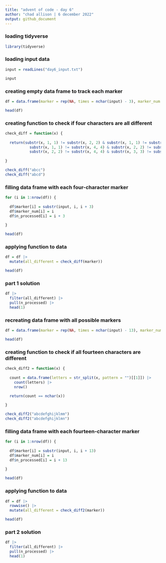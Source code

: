 ---
title: "advent of code - day 6"
author: "chad allison | 6 december 2022"
output: github_document
---

### loading tidyverse

```{r message = F, warning = F}
library(tidyverse)
```

### loading input data

```{r}
input = readLines("day6_input.txt")

input
```

### creating empty data frame to track each marker

```{r}
df = data.frame(marker = rep(NA, times = nchar(input) - 3), marker_num = NA, n_processed = NA)

head(df)
```

### creating function to check if four characters are all different

```{r}
check_diff = function(x) {
  
  return(substr(x, 1, 1) != substr(x, 2, 2) & substr(x, 1, 1) != substr(x, 3, 3) &
           substr(x, 1, 1) != substr(x, 4, 4) & substr(x, 2, 2) != substr(x, 3, 3) &
           substr(x, 2, 2) != substr(x, 4, 4) & substr(x, 3, 3) != substr(x, 4, 4))
  
}

check_diff("abcc")
check_diff("abcd")
```

### filling data frame with each four-character marker

```{r}
for (i in 1:nrow(df)) {
  
  df$marker[i] = substr(input, i, i + 3)
  df$marker_num[i] = i
  df$n_processed[i] = i + 3
  
}

head(df)
```

### applying function to data

```{r}
df = df |>
  mutate(all_different = check_diff(marker))

head(df)
```

### part 1 solution

```{r}
df |>
  filter(all_different) |>
  pull(n_processed) |>
  head(1)
```

### recreating data frame with all possible markers

```{r}
df = data.frame(marker = rep(NA, times = nchar(input) - 13), marker_num = NA, n_processed = NA)

head(df)
```

### creating function to check if all fourteen characters are different

```{r}
check_diff2 = function(x) {
  
  count = data.frame(letters = str_split(x, pattern = "")[[1]]) |>
    count(letters) |>
    nrow()

  return(count == nchar(x))
  
}

check_diff2("abcdefghijklmm")
check_diff2("abcdefghijklmn")
```

### filling data frame with each fourteen-character marker

```{r}
for (i in 1:nrow(df)) {
  
  df$marker[i] = substr(input, i, i + 13)
  df$marker_num[i] = i
  df$n_processed[i] = i + 13
  
}

head(df)
```

### applying function to data

```{r}
df = df |>
  rowwise() |>
  mutate(all_different = check_diff2(marker))

head(df)
```

### part 2 solution

```{r}
df |>
  filter(all_different) |>
  pull(n_processed) |>
  head(1)
```





















